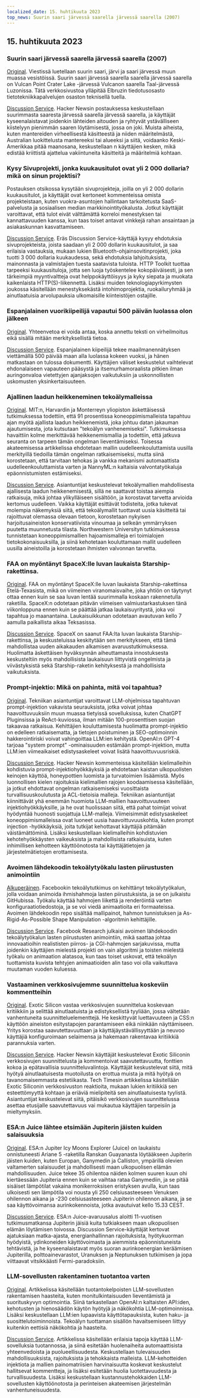 ```yaml
---
localized_date: 15. huhtikuuta 2023
top_news: Suurin saari järvessä saarella järvessä saarella (2007)
---
```




<CallToAction />

<Steps>

## 15. huhtikuuta 2023

### Suurin saari järvessä saarella järvessä saarella (2007)

[Original](https://www.elbruz.org/special-projects/islands-and-lakes/).
Viestissä luetellaan suurin saari, järvi ja saari järvessä muun muassa vesistöissä. Suurin saari järvessä saarella saarella järvessä saarella on Vulcan Point Crater Lake -järvessä Vulcanon saarella Taal-järvessä Luzonissa. Tätä verkkosivustoa ylläpitää Elbruzin tiedotusosasto tietotekniikkapalvelujen osaston teknisellä tuella.

[Discussion Service](http://news.ycombinator.com/item?id=35567026).
Hacker Newsin postauksessa keskustellaan suurimmasta saaresta järvessä saarella järvessä saarella, ja käyttäjät kyseenalaistavat joidenkin lähteiden aitouden ja ryhtyvät ystävälliseen kiistelyyn pienimmän saaren löytämisestä, jossa on joki. Muista aiheista, kuten mantereiden virheellisestä käsitteestä ja niiden määritelmästä, Australian luokittelusta mantereeksi tai alueeksi ja siitä, voidaanko Keski-Amerikkaa pitää maanosana, keskustellaan n käyttäjien kesken, mikä edistää kriittistä ajattelua vakiintuneita käsitteitä ja määritelmiä kohtaan.

### Kysy Sivuprojekti, jonka kuukausitulot ovat yli 2 000 dollaria? mikä on sinun projektisi?

Postauksen otsikossa kysytään sivuprojekteja, joilla on yli 2 000 dollarin kuukausitulot, ja käyttäjät ovat kertoneet kommenteissa omista projekteistaan, kuten vuokra-asuntojen hallintaan tarkoitetusta SaaS-palvelusta ja sosiaalisen median markkinointityökalusta. Jotkut käyttäjät varoittavat, että tulot eivät välttämättä korreloi menestyksen tai kannattavuuden kanssa, kun taas toiset antavat vinkkejä rahan ansaintaan ja asiakaskunnan kasvattamiseen.

[Discussion Service](http://news.ycombinator.com/item?id=35567822).
Eräs Discussion Service-käyttäjä kysyy ehdotuksia sivuprojekteista, joista saadaan yli 2 000 dollarin kuukausitulot, ja saa erilaisia vastauksia, mukaan lukien Bluetooth-ohjainsovitinprojekti, joka tuotti 3 000 dollaria kuukaudessa, sekä ehdotuksia lahjoituksista, mainonnasta ja valmistajien tuesta saatavista tuloista. HTTP Toolkit tuottaa tarpeeksi kuukausituloja, jotta sen luoja työskentelee kokopäiväisesti, ja sen tärkeimpiä myyntivaltteja ovat helppokäyttöisyys ja kyky siepata ja muokata kaikenlaista HTTP(S)-liikennettä. Lisäksi muiden teknologiapyrkimysten joukossa käsitellään menestyksekästä intohimoprojektia, ruokailuryhmää ja ainutlaatuisia arvolupauksia ulkomaisille kiinteistöjen ostajille.

### Espanjalainen vuorikiipeilijä vapautui 500 päivän luolassa olon jälkeen

[Original](https://www.cbc.ca/news/world/spain-cave-500-days-beatriz-flamini-1.6810428).
Yhteenvetoa ei voida antaa, koska annettu teksti on virheilmoitus eikä sisällä mitään merkityksellistä tietoa.

[Discussion Service](http://news.ycombinator.com/item?id=35571481).
Espanjalainen kiipeilijä tekee maailmanennätyksen viettämällä 500 päivää maan alla luolassa kokeen vuoksi, ja hänen matkastaan on tulossa dokumentti. Käyttäjien väliset keskustelut vaihtelevat ehdonalaiseen vapauteen pääsystä ja itsemurhamoraalista pitkien ilman auringonvaloa vietettyjen ajanjaksojen vaikutuksiin ja uskonnollisten uskomusten yksinkertaisuuteen.

### Ajallinen laadun heikkeneminen tekoälymalleissa

[Original](https://www.nannyml.com/blog/91-of-ml-perfomance-degrade-in-time).
MIT:n, Harvardin ja Monterreyn yliopiston äskettäisessä tutkimuksessa todettiin, että 91 prosentissa koneoppimismalleista tapahtuu ajan myötä ajallista laadun heikkenemistä, joka johtuu datan jakauman ajautumisesta, jota kutsutaan "tekoälyn vanhenemiseksi". Tutkimuksessa havaittiin kolme merkittävää heikkenemismallia ja todettiin, että jatkuva seuranta on tarpeen tämän ongelman lieventämiseksi. Toisessa akateemisessa artikkelissa ehdotetaan mallin uudelleenkouluttamista uusilla merkityillä tiedoilla tämän ongelman ratkaisemiseksi, mutta siinä korostetaan, että tarvitaan tehokas ja vankka mekanismi automaattista uudelleenkouluttamista varten ja NannyML:n kaltaisia valvontatyökaluja epäonnistumisten estämiseksi.

[Discussion Service](http://news.ycombinator.com/item?id=35566145).
Asiantuntijat keskustelevat tekoälymallien mahdollisesta ajallisesta laadun heikkenemisestä, sillä ne saattavat toistaa aiempia ratkaisuja, mikä johtaa ylikylläiseen sisältöön, ja korostavat tarvetta arvioida kertomus uudelleen. Vaikka käyttäjät esittävät todisteita, jotka tukevat molempia näkemyksiä siitä, että tekoälymallit tuottavat uusia käsitteitä tai rajoittuvat olemassa olevaan tietoon, korostetaan nykyisen harjoitusaineiston konservatiivista vinoumaa ja selkeän ymmärryksen puutetta muunnetusta tilasta. Northwestern Universityn tutkimuksessa tunnistetaan koneoppimismallien hajoamismalleja eri toimialojen tietokokonaisuuksilla, ja siinä kehotetaan kouluttamaan mallit uudelleen uusilla aineistoilla ja korostetaan ihmisten valvonnan tarvetta.

### FAA on myöntänyt SpaceX:lle luvan laukaista Starship-rakettinsa.

[Original](https://arstechnica.com/science/2023/04/green-light-go-spacex-receives-a-launch-license-from-the-faa-for-starship/).
FAA on myöntänyt SpaceX:lle luvan laukaista Starship-rakettinsa Etelä-Texasista, mikä on viimeinen viranomaisvaihe, joka yhtiön on täytynyt ottaa ennen kuin se saa luvan lentää suurimmalla koskaan rakennetulla raketilla. SpaceX:n odotetaan pitävän viimeisen valmiustarkastuksen tänä viikonloppuna ennen kuin se päättää jatkaa laukaisuyritystä, joka voi tapahtua jo maanantaina. Laukaisuikkunan odotetaan avautuvan kello 7 aamulla paikallista aikaa Teksasissa.

[Discussion Service](http://news.ycombinator.com/item?id=35575298).
SpaceX on saanut FAA:lta luvan laukaista Starship-rakettinsa, ja keskusteluissa keskitytään sen merkitykseen, että tämä mahdollistaa uuden aikakauden alkamisen avaruustutkimuksessa. Huolimatta äskettäisen hyväksynnän aiheuttamasta innostuksesta keskusteltiin myös mahdollisista laukaisuun liittyvistä ongelmista ja viivästyksistä sekä Starship-raketin kehityksestä ja mahdollisista vaikutuksista.

### Prompt-injektio: Mikä on pahinta, mitä voi tapahtua?

[Original](https://simonwillison.net/2023/Apr/14/worst-that-can-happen/).
Tekniikan asiantuntijat varoittavat LLM-ohjelmissa tapahtuvan prompt-injektion vakavista seurauksista, jotka voivat johtaa haavoittuvuuksiin muun muassa tietyissä sovelluksissa, kuten ChatGPT Pluginsissa ja ReAct-kuviossa, ilman mitään 100-prosenttisen suojan takaavaa ratkaisua. Kehittäjien kouluttamisesta huolimatta prompt-injektio on edelleen ratkaisematta, ja tietojen poistuminen ja SEO-optimoinnin hakkerointiriski voivat vahingoittaa LLM:ien kehitystä. OpenAI:n GPT-4 tarjoaa "system prompt" -ominaisuuden estämään prompt-injektion, mutta LLM:ien viimeaikaiset edistysaskeleet voivat lisätä haavoittuvuusriskiä.

[Discussion Service](http://news.ycombinator.com/item?id=35572290).
Hacker Newsin kommenteissa käsitellään kielimalleihin kohdistuvia prompt-injektiohyökkäyksiä ja ehdotetaan kaistan ulkopuolisten keinojen käyttöä, honeypottien luomista ja turvatoimien lisäämistä. Myös luonnollisen kielen rajoituksia kielimallien rajojen koodaamisessa käsitellään, ja jotkut ehdottavat ongelman ratkaisemiseksi vuosittaista turvallisuuskoulutusta ja ACL-tietoisia malleja. Tekniikan asiantuntijat kiinnittävät yhä enemmän huomiota LLM-mallien haavoittuvuuteen injektiohyökkäyksille, ja he ovat huolissaan siitä, että pahat toimijat voivat hyödyntää huonosti suojattuja LLM-malleja. Viimeisimmät edistysaskeleet koneoppimismalleissa ovat luoneet uusia haavoittuvuuskohtia, kuten prompt injection -hyökkäyksiä, joita tutkijat kehottavat käyttäjiä pitämään väistämättöminä. Lisäksi keskustellaan kielimalleihin kohdistuvien kehotehyökkäysten vaikeuksista ja mahdollisista ratkaisuista, kuten inhimillisen kehotteen käyttöönotosta tai käyttäjätietojen ja järjestelmätietojen erottamisesta.

### Avoimen lähdekoodin tekoälytyökalu lasten piirustusten animointiin

[Alkuperäinen](https://github.com/facebookresearch/AnimatedDrawings).
Facebookin tekoälytutkimus on kehittänyt tekoälytyökalun, jolla voidaan animoida ihmishahmoja lasten piirustuksista, ja se on julkaistu GitHubissa. Työkalu käyttää hahmojen liikettä ja renderöintiä varten konfiguraatiotiedostoja, ja se voi viedä animaatioita eri formaateissa. Avoimen lähdekoodin repo sisältää mallipainot, hahmon tunnistuksen ja As-Rigid-As-Possible Shape Manipulation -algoritmin kehittäjille.

[Discussion Service](http://news.ycombinator.com/item?id=35565681).
Facebook Research julkaisi avoimen lähdekoodin tekoälytyökalun lasten piirustusten animointiin, mikä saattaa johtaa innovaatioihin realististen piirros- ja CGI-hahmojen sarjakuvissa, mutta joidenkin käyttäjien mielestä projekti on vain algoritmi ja toisten mielestä työkalu on animaation alatasoa, kun taas toiset uskovat, että tekoälyn tuottamista kuvista tehtyjen animaatioiden alin taso voi olla vaikuttava muutaman vuoden kuluessa.

### Vastaaminen verkkosivujemme suunnittelua koskeviin kommentteihin

[Original](https://research.exoticsilicon.com/articles/replying_to_comments).
Exotic Silicon vastaa verkkosivujen suunnittelua koskevaan kritiikkiin ja selittää ainutlaatuista ja edistyksellistä tyyliään, jossa vältetään vanhentuneita suunnitteluelementtejä. He keskittyvät luettavuuteen ja CSS:n käyttöön aineiston esitystapojen parantamiseen eikä niinkään näyttämiseen. Yritys korostaa saavutettavuuttaan ja käyttäjäystävällisyyttään ja neuvoo käyttäjiä konfiguroimaan selaimensa ja hakemaan rakentavaa kritiikkiä parannuksia varten.

[Discussion Service](http://news.ycombinator.com/item?id=35567285).
Hacker Newsin käyttäjät keskustelevat Exotic Siliconin verkkosivujen suunnittelusta ja kommentoivat saavutettavuutta, fonttien kokoa ja epätavallisia suunnitteluvalintoja. Käyttäjät keskustelevat siitä, mitä hyötyä ainutlaatuisesta muotoilusta on erottua muista ja mitä hyötyä on tavanomaisemmasta estetiikasta. Tech Timesin artikkelissa käsitellään Exotic Siliconin verkkosivuston reaktioita, mukaan lukien kritiikkiä sen esteettömyyttä kohtaan ja eriäviä mielipiteitä sen ainutlaatuisesta tyylistä. Asiantuntijat keskustelevat siitä, pitäisikö verkkosivujen suunnittelussa asettaa etusijalle saavutettavuus vai mukautua käyttäjien tarpeisiin ja mieltymyksiin.

### ESA:n Juice lähtee etsimään Jupiterin jäisten kuiden salaisuuksia

[Original](https://www.esa.int/Science_Exploration/Space_Science/Juice/ESA_s_Juice_lifts_off_on_quest_to_discover_secrets_of_Jupiter_s_icy_moons).
ESA:n Jupiter Icy Moons Explorer (Juice) on laukaistu onnistuneesti Ariane 5 -raketilla Ranskan Guayanasta löytääkseen Jupiterin jäisten kuiden, kuten Europan, Ganymedin ja Calliston, ympärillä olevien valtamerten salaisuudet ja mahdollisesti maan ulkopuolisen elämän mahdollisuuden. Juice tekee 35 ohilentoa näiden kolmen suuren kuun ohi kiertäessään Jupiteria ennen kuin se vaihtaa rataa Ganymediin, ja se pitää sisäiset lämpötilat vakaina monikerroksisen eristyksen avulla, kun taas ulkoisesti sen lämpötila voi nousta yli 250 celsiusasteeseen Venuksen ohilennon aikana ja -230 celsiusasteeseen Jupiterin ohilennon aikana, ja se saa käyttövoimansa aurinkokennoista, jotka avautuivat kello 15.33 CEST.

[Discussion Service](http://news.ycombinator.com/item?id=35574177).
ESA:n Juice-avaruusalus aloitti 11-vuotisen tutkimusmatkansa Jupiterin jäisiä kuita tutkiakseen maan ulkopuolisen elämän löytämisen toivossa. Discussion Service-käyttäjät kertovat ajatuksiaan matka-ajasta, energianhallinnan rajoituksista, hyötykuorman hyödyistä, ydinkoneiden käyttövoimasta ja aiemmista epäonnistuneista tehtävistä, ja he kyseenalaistavat myös suoran aurinkoenergian keräämisen Jupiterilla, polttoainevarastot, Uranuksen ja Neptunuksen tutkimisen ja jopa viittaavat vitsikkäästi Fermi-paradoksiin.

### LLM-sovellusten rakentaminen tuotantoa varten

[Original](https://huyenchip.com/2023/04/11/llm-engineering.html).
Artikkelissa käsitellään tuotantokelpoisten LLM-sovellusten rakentamisen haasteita, kuten monitulkintaisuuden lieventämistä ja suorituskyvyn optimointia. Siinä tarkastellaan OpenAI:n kaltaisten API:iden, kehotusten ja hienosäädön käytön hyötyjä ja näkökohtia LLM-optimoinnissa. Lisäksi keskustellaan LLM:ien lupaavista käyttötapauksista, kuten haku- ja suosittelutoiminnoista. Tekoälyn tuottaman sisällön havaitsemiseen liittyy kuitenkin eettisiä näkökohtia ja haasteita.

[Discussion Service](http://news.ycombinator.com/item?id=35565212).
Artikkelissa käsitellään erilaisia tapoja käyttää LLM-sovelluksia tuotannossa, ja siinä esitetään huolenaiheita automaattisista yhteenvedoista ja puolueellisuudesta. Keskustellaan tulevaisuuden mahdollisuuksista, rajoituksista ja tehokkaista malleista. LLM-kehotteiden injektiota ja mallien painomatriisien harvinaisuutta koskevat keskustelut hallitsevat kommentteja, ja lisäksi esitetään huolia luotettavuudesta ja turvallisuudesta. Lisäksi keskustellaan kustannustehokkaiden LLM-sovellusten käyttöönotosta ja perinteisen akateemisen järjestelmän vanhentuneisuudesta.

</Steps>
